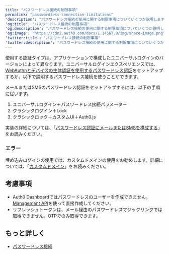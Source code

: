 ```yaml
---
title: "パスワードレス接続の制限事項"
permalink: "passwordless-connection-limitations"
'description': "パスワードレス接続の使用に関する制限事項についていくつか説明します。"
'og:title': "パスワードレス接続の制限事項"
'og:description': "パスワードレス接続の使用に関する制限事項についていくつか説明します。"
'og:image': "https://cdn2.auth0.com/docs/1.14567.0/img/share-image.png"
'twitter:title': "パスワードレス接続の制限事項"
'twitter:description': "パスワードレス接続の使用に関する制限事項についていくつか説明します。"
---
```


使用する認証タイプは、アプリケーションで構成したユニバーサルログインのバージョンによって異なります。ユニバーサルログインエクスペリエンスでは、[WebAuthnとデバイスの生体認証を使用するパスワードレス認証](/docs/ja-jp/authenticate/login/auth0-universal-login/passwordless-login/webauthn-device-biometrics)をセットアップするか、以下で説明するパスワードレス接続を使うことができます。

メールまたはSMSのパスワードレス認証をセットアップするには、以下の手順に従います。

1. ユニバーサルログイン＋パスワードレス接続パラメーター
2. クラシックログイン＋Lock
3. クラシックロック＋カスタムUI＋Auth0.js

実装の詳細については、「[パスワードレス認証にメールまたはSMSを構成する](/docs/ja-jp/authenticate/login/auth0-universal-login/passwordless-login/email-or-sms)」をお読みください。

### エラー

埋め込みログインの使用では、カスタムドメインの使用をお勧めします。詳細については、「[カスタムドメイン](/docs/ja-jp/customize/custom-domains)」をお読みください。

## 考慮事項

* <Tooltip data-tooltip-id="react-containers-DefinitionTooltip-0" href="/docs/ja-jp/glossary?term=auth0-dashboard" tip="Auth0 Dashboard: サービスを構成するためのAuth0の主製品。" cta="用語集の表示">Auth0 Dashboard</Tooltip>ではパスワードレスのユーザーを作成できません。[Management API](https://auth0.com/docs/api/management/v2#!/Users/post_users)を使って直接作成してください。
* リフレッシュトークンは、メール経由のパスワードレスマジックリンクでは取得できません。OTPでのみ取得できます。

## もっと詳しく

* [パスワードレス接続](/docs/ja-jp/authenticate/passwordless)